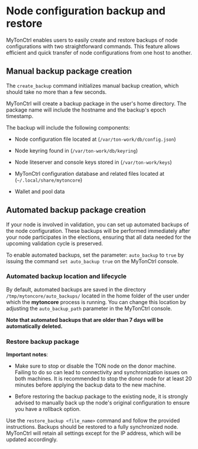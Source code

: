 
# Node configuration backup and restore

MyTonCtrl enables users to easily create and restore backups of node configurations with two straightforward commands. This feature allows efficient and quick transfer of node configurations from one host to another.

## Manual backup package creation

The `create_backup` command initializes manual backup creation, which should take no more than a few seconds.

MyTonCtrl will create a backup package in the user's home directory. The package name will include the hostname and the backup's epoch timestamp.

The backup will include the following components:

* Node configuration file located at (`/var/ton-work/db/config.json`)

* Node keyring found in (`/var/ton-work/db/keyring`)

* Node liteserver and console keys stored in (`/var/ton-work/keys`)

* MyTonCtrl configuration database and related files located at (`~/.local/share/mytoncore`)

* Wallet and pool data

## Automated backup package creation

If your node is involved in validation, you can set up automated backups of the node configuration. These backups will be performed immediately after your node participates in the elections, ensuring that all data needed for the upcoming validation cycle is preserved.

To enable automated backups, set the parameter: `auto_backup` to `true` by issuing the command `set auto_backup true` on the MyTonCtrl console.

### Automated backup location and lifecycle

By default, automated backups are saved in the directory `/tmp/mytoncore/auto_backups/` located in the home folder of the user under which the **mytoncore** process is running. You can change this location by adjusting the `auto_backup_path` parameter in the MyTonCtrl console.

**Note that automated backups that are older than 7 days will be automatically deleted.**

### Restore backup package

**Important notes**:

* Make sure to stop or disable the TON node on the donor machine. Failing to do so can lead to connectivity and synchronization issues on both machines. It is recommended to stop the donor node for at least 20 minutes before applying the backup data to the new machine.

* Before restoring the backup package to the existing node, it is strongly advised to manually back up the node's original configuration to ensure you have a rollback option.

Use the `restore_backup <file_name>` command and follow the provided instructions. Backups should be restored to a fully synchronized node. MyTonCtrl will retain all settings except for the IP address, which will be updated accordingly.

<Feedback />
